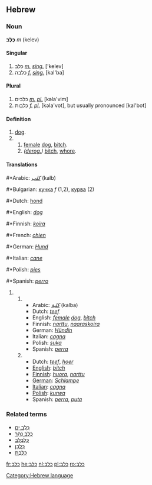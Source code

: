 ==Hebrew==

===Noun===
'''כֶּלֶב''' ''m'' (kelev)

====Singular====
# כלב ''[[masculine|m.]]'' ''[[singular|sing.]]'' ['kelev]
# כלבה ''[[feminine|f.]]'' ''[[singular|sing.]]'' [kal'ba]
====Plural====
# כלבים ''[[masculine|m.]] [[plural|pl.]]'' [kəla'vim]
# כלבות ''[[feminine|f.]] [[plural|pl.]]'' [kəla'vot], but usually pronounced [kal'bot]
 
====Definition====
# [[dog]].
# 
## [[female]] [[dog]], [[bitch]].
## ''([[derogatory|derog.]])'' [[bitch]], [[whore]].

====Translations====
#*Arabic: ''[[كلب]]'' (kalb)
#*Bulgarian: [[кучка]] ''f'' (1,2), [[курва]] (2)
#*Dutch: [[hond]]
#*English: ''[[dog]]''
#*Finnish: ''[[koira]]''
#*French: ''[[chien]]''
#*German: ''[[Hund]]''
#*Italian: ''[[cane]]''
#*Polish: ''[[pies]]''
#*Spanish: ''[[perro]]''
# 
##
##*Arabic: ''[[كلبة]]'' (kalba)
##*Dutch: ''[[teef]]''
##*English: ''[[female]] [[dog]]'', ''[[bitch]]''
##*Finnish: ''[[narttu]]'', ''[[naaraskoira]]''
##*German: ''[[Hund|Hündin]]''
##*Italian: ''[[cagna]]''
##*Polish: ''[[suka]]''
##*Spanish: ''[[perra]]''
##
##*Dutch: ''[[teef]]'', ''[[hoer]]''
##*[[English]]: ''[[bitch]]''
##*[[Finnish]]: ''[[huora]]'', ''[[narttu]]''
##*[[German]]: ''[[Schlampe]]''
##*[[Italian]]: ''[[cagna]]''
##*[[Polish]]: ''[[kurwa]]''
##*Spanish: ''[[perra]]'', ''[[puta]]''

===Related terms===
*[[כלב ים|כֶּלֶב יָם]]
*[[כלב נהר|כֶּלֶב נָהָר]]
*[[כלבלב|כְּלַבְלָב]]
*[[כלבן|כַּלְבָן]]
*[[כלבת|כַּלֶּבֶת]]

[[Category:Hebrew language]]

[[fr:כלב]]
[[he:כלב]]
[[nl:כלב]]
[[pl:כלב]]
[[ro:כלב]]